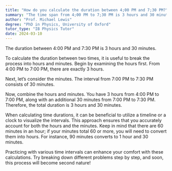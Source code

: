 ```yaml
---
title: "How do you calculate the duration between 4;00 PM and 7;30 PM?"
summary: "The time span from 4;00 PM to 7;30 PM is 3 hours and 30 minutes long."
author: "Prof. Michael Lewis"
degree: "PhD in Physics, University of Oxford"
tutor_type: "IB Physics Tutor"
date: 2024-03-10
---
```


The duration between 4:00 PM and 7:30 PM is 3 hours and 30 minutes.

To calculate the duration between two times, it is useful to break the process into hours and minutes. Begin by examining the hours first. From 4:00 PM to 7:00 PM, there are exactly 3 hours.

Next, let’s consider the minutes. The interval from 7:00 PM to 7:30 PM consists of 30 minutes.

Now, combine the hours and minutes. You have 3 hours from 4:00 PM to 7:00 PM, along with an additional 30 minutes from 7:00 PM to 7:30 PM. Therefore, the total duration is 3 hours and 30 minutes.

When calculating time durations, it can be beneficial to utilize a timeline or a clock to visualize the intervals. This approach ensures that you accurately account for both the hours and the minutes. Keep in mind that there are 60 minutes in an hour; if your minutes total 60 or more, you will need to convert them into hours. For instance, 90 minutes converts to 1 hour and 30 minutes.

Practicing with various time intervals can enhance your comfort with these calculations. Try breaking down different problems step by step, and soon, this process will become second nature!
    